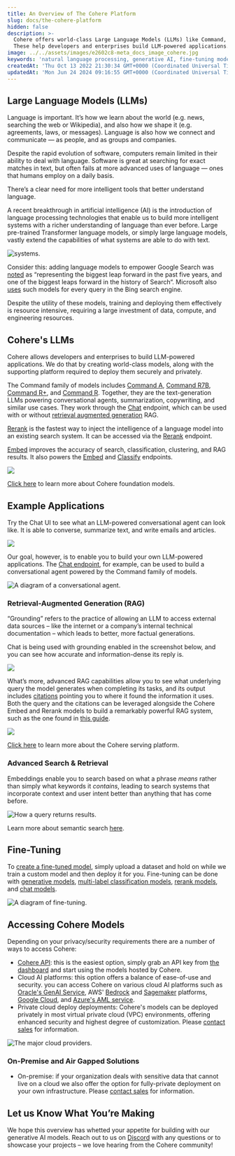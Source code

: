 ```yaml
---
title: An Overview of The Cohere Platform
slug: docs/the-cohere-platform
hidden: false
description: >-
  Cohere offers world-class Large Language Models (LLMs) like Command, Rerank, and Embed.
  These help developers and enterprises build LLM-powered applications.
image: ../../assets/images/e2602c8-meta_docs_image_cohere.jpg
keywords: 'natural language processing, generative AI, fine-tuning models'
createdAt: 'Thu Oct 13 2022 21:30:34 GMT+0000 (Coordinated Universal Time)'
updatedAt: 'Mon Jun 24 2024 09:16:55 GMT+0000 (Coordinated Universal Time)'
---
```



## Large Language Models (LLMs)

Language is important. It’s how we learn about the world (e.g. news, searching the web or Wikipedia), and also how we shape it (e.g. agreements, laws, or messages). Language is also how we connect and communicate — as people, and as groups and companies.

Despite the rapid evolution of software, computers remain limited in their ability to deal with language. Software is great at searching for exact matches in text, but often fails at more advanced uses of language — ones that humans employ on a daily basis.

There’s a clear need for more intelligent tools that better understand language.


A recent breakthrough in artificial intelligence (AI) is the introduction of language processing technologies that enable us to build more intelligent systems with a richer understanding of language than ever before. Large pre-trained Transformer language models, or simply large language models, vastly extend the capabilities of what systems are able to do with text.

<img src='../../assets/images/edb518d-IntroToLLM_Visual_1.png' alt='systems.' />


Consider this: adding language models to empower Google Search was <a href="https://blog.google/products/search/search-language-understanding-bert/" target="_blank">noted</a> as “representing the biggest leap forward in the past five years, and one of the biggest leaps forward in the history of Search“. Microsoft also <a href="https://azure.microsoft.com/en-us/blog/bing-delivers-its-largest-improvement-in-search-experience-using-azure-gpus/" target="_blank">uses</a> such models for every query in the Bing search engine.

Despite the utility of these models, training and deploying them effectively is resource intensive, requiring a large investment of data, compute, and engineering resources.

## Cohere's LLMs

Cohere allows developers and enterprises to build LLM-powered applications. We do that by creating world-class models, along with the supporting platform required to deploy them securely and privately.


The Command family of models includes [Command A](https://docs.cohere.com/docs/command-a), [Command R7B](https://docs.cohere.com/docs/command-r7b), [Command R+](/docs/command-r-plus), and [Command R](/docs/command-r). Together, they are the text-generation LLMs powering conversational agents, summarization, copywriting, and similar use cases. They work through the [Chat](/reference/chat) endpoint, which can be used with or without [retrieval augmented generation](/docs/retrieval-augmented-generation-rag) RAG.

[Rerank](https://cohere.com/blog/rerank/) is the fastest way to inject the intelligence of a language model into an existing search system. It can be accessed via the [Rerank](/reference/rerank-1) endpoint.

[Embed](https://cohere.com/models/embed) improves the accuracy of search, classification, clustering, and RAG results. It also powers the [Embed](/reference/embed) and [Classify](/reference/classify) endpoints.


<img src="../../assets/images//b483350-Visual_1.png" />

[Click here](/docs/foundation-models) to learn more about Cohere foundation models.

## Example Applications

Try the Chat UI to see what an LLM-powered conversational agent can look like. It is able to converse, summarize text, and write emails and articles.

<img src="../../assets/images//ebb82f9-Screenshot_2024-07-10_at_9.27.11_AM.png" />

Our goal, however, is to enable you to build your own LLM-powered applications. The [Chat endpoint](/docs/chat-api), for example, can be used to build a conversational agent powered by the Command family of models. 

<img src="../../assets/images//f4a351b-Visual_3.png" alt="A diagram of a conversational agent." />

### Retrieval-Augmented Generation (RAG)

“Grounding” refers to the practice of allowing an LLM to access external data sources – like the internet or a company’s internal technical documentation – which leads to better, more factual generations. 

Chat is being used with grounding enabled in the screenshot below, and you can see how accurate and information-dense its reply is.

<img src="../../assets/images//04315e6-Screenshot_2024-07-10_at_9.29.25_AM.png" />


What’s more, advanced RAG capabilities allow you to see what underlying query the model generates when completing its tasks, and its output includes [citations](/docs/documents-and-citations) pointing you to where it found the information it uses. Both the query and the citations can be leveraged alongside the Cohere Embed and Rerank models to build a remarkably powerful RAG system, such as the one found in [this guide](https://cohere.com/llmu/rag-chatbot).

<img src="../../assets/images//545e35e-Visual_5.png" />

[Click here](/docs/serving-platform) to learn more about the Cohere serving platform.

### Advanced Search & Retrieval

Embeddings enable you to search based on what a phrase _means_ rather than simply what keywords it _contains_, leading to search systems that incorporate context and user intent better than anything that has come before.

<img src="../../assets/images//04fe094-Visual_6.png" alt="How a query returns results." />

Learn more about semantic search [here](https://cohere.com/llmu/what-is-semantic-search).

## Fine-Tuning

To [create a fine-tuned model](/docs/fine-tuning), simply upload a dataset and hold on while we train a custom model and then deploy it for you. Fine-tuning can be done with [generative models](/docs/generate-fine-tuning), [multi-label classification models](/docs/classify-fine-tuning), [rerank models](/docs/rerank-fine-tuning), and [chat models](/docs/chat-fine-tuning).

<img src="../../assets/images//980660f-Visual_7.png" alt="A diagram of fine-tuning." />

## Accessing Cohere Models

Depending on your privacy/security requirements there are a number of ways to access Cohere:

- [Cohere API](/reference/about): this is the easiest option, simply grab an API key from [the dashboard](https://dashboard.cohere.com/) and start using the models hosted by Cohere.
- Cloud AI platforms: this option offers a balance of ease-of-use and security. you can access Cohere on various cloud AI platforms such as [Oracle's GenAI Service](https://www.oracle.com/uk/artificial-intelligence/generative-ai/large-language-models/), AWS' [Bedrock](https://aws.amazon.com/bedrock/cohere-command-embed/) and [Sagemaker](https://aws.amazon.com/blogs/machine-learning/cohere-brings-language-ai-to-amazon-sagemaker/) platforms, [Google Cloud](https://console.cloud.google.com/marketplace/product/cohere-id-public/cohere-public?ref=txt.cohere.com), and [Azure's AML service](https://cohere.com/blog/coheres-enterprise-ai-models-coming-soon-to-microsoft-azure-ai-as-a-managed-service/).
- Private cloud deploy deployments: Cohere's models can be deployed privately in most virtual private cloud (VPC) environments, offering enhanced security and highest degree of customization. Please [contact sales](emailto:team@cohere.com) for information.

<img src="../../assets/images//2ce36b1-Visual_8.png" alt="The major cloud providers." />


### On-Premise and Air Gapped Solutions

- On-premise: if your organization deals with sensitive data that cannot live on a cloud we also offer the option for fully-private deployment on your own infrastructure. Please [contact sales](emailto:team@cohere.com) for information.

## Let us Know What You’re Making

We hope this overview has whetted your appetite for building with our generative AI models. Reach out to us on [Discord](https://discord.com/invite/co-mmunity) with any questions or to showcase your projects – we love hearing from the Cohere community!

